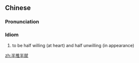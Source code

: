 ==Chinese==
{{zh-forms}}

===Pronunciation===
{{zh-pron
|m=bàn tuī bàn jiù
|cat=id
}}

===Idiom===
{{zh-idiom}}

# to be half willing (at heart) and half unwilling (in appearance)

[[zh:半推半就]]